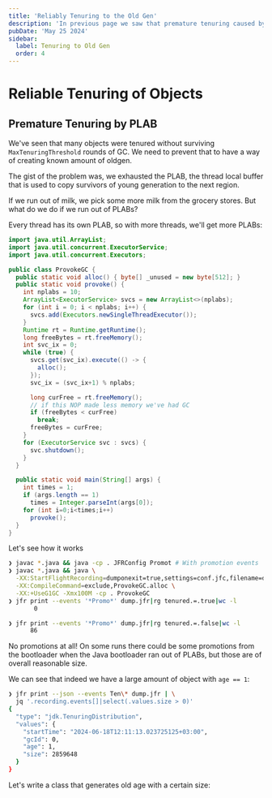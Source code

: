 ```yaml
---
title: 'Reliably Tenuring to the Old Gen'
description: 'In previous page we saw that premature tenuring caused by PLAB'
pubDate: 'May 25 2024'
sidebar:
  label: Tenuring to Old Gen
  order: 4
---
```

# Reliable Tenuring of Objects
## Premature Tenuring by PLAB

We've seen that many objects were tenured without surviving
`MaxTenuringThreshold` rounds of GC. We need to prevent that
to have a way of creating known amount of oldgen.

The gist of the problem was, we exhausted the PLAB, the thread
local buffer that is used to copy survivors of young generation 
to the next region.

If we run out of milk, we pick some more milk from the grocery stores.
But what do we do if we run out of PLABs?

Every thread has its own PLAB, so with more threads, we'll get more
PLABs:

```java
import java.util.ArrayList;
import java.util.concurrent.ExecutorService;
import java.util.concurrent.Executors;

public class ProvokeGC {
  public static void alloc() { byte[] _unused = new byte[512]; }
  public static void provoke() {
    int nplabs = 10;
    ArrayList<ExecutorService> svcs = new ArrayList<>(nplabs);
    for (int i = 0; i < nplabs; i++) {
      svcs.add(Executors.newSingleThreadExecutor());
    }
    Runtime rt = Runtime.getRuntime();
    long freeBytes = rt.freeMemory();
    int svc_ix = 0;
    while (true) {
      svcs.get(svc_ix).execute(() -> {
        alloc();
      });
      svc_ix = (svc_ix+1) % nplabs;

      long curFree = rt.freeMemory();
      // if this NOP made less memory we've had GC
      if (freeBytes < curFree)
        break;
      freeBytes = curFree;
    }
    for (ExecutorService svc : svcs) {
      svc.shutdown();
    }
  }

  public static void main(String[] args) {
    int times = 1;
    if (args.length == 1)
      times = Integer.parseInt(args[0]);
    for (int i=0;i<times;i++)
      provoke();
  }
}
```

Let's see how it works

```bash
❯ javac *.java && java -cp . JFRConfig Promot # With promotion events
❯ javac *.java && java \
  -XX:StartFlightRecording=dumponexit=true,settings=conf.jfc,filename=dump.jfr \
  -XX:CompileCommand=exclude,ProvokeGC.alloc \
  -XX:+UseG1GC -Xmx100M -cp . ProvokeGC
❯ jfr print --events '*Promo*' dump.jfr|rg tenured.=.true|wc -l
       0

❯ jfr print --events '*Promo*' dump.jfr|rg tenured.=.false|wc -l
      86

```

No promotions at all! On some runs there could be some promotions from the bootloader
when the Java bootloader ran out of PLABs, but those are of overall reasonable size.

We can see that indeed we have a large amount of object with `age == 1`:

```bash
❯ jfr print --json --events Ten\* dump.jfr | \
  jq '.recording.events[]|select(.values.size > 0)'
{
  "type": "jdk.TenuringDistribution",
  "values": {
    "startTime": "2024-06-18T12:11:13.023725125+03:00",
    "gcId": 0,
    "age": 1,
    "size": 2859648
  }
}
```

Let's write a class that generates old age with a certain size:

